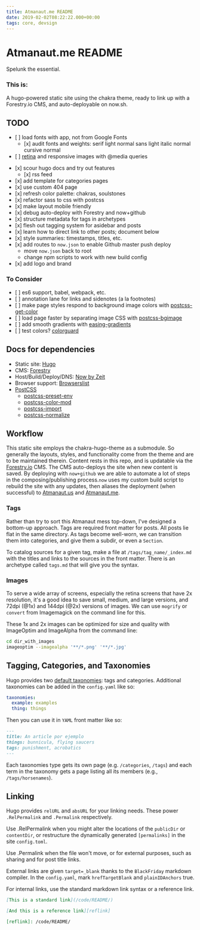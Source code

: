 ```yaml
---
title: Atmanaut.me README
date: 2019-02-02T08:22:22.000+00:00
tags: core, devsign
---
```


# Atmanaut.me README

Spelunk the essential.

### This is:

A hugo-powered static site using the chakra theme, ready to link up with a
Forestry.io CMS, and auto-deployable on now.sh.

## TODO

- \[ \] load fonts with app, not from Google Fonts
  - \[x\] audit fonts and weights: serif light normal sans light italic
    normal cursive normal
- \[ \] [retina](https://github.com/simonsmith/postcss-at2x) and responsive images with @media queries
<!--more-->
- \[x\] scour hugo docs and try out features
  - \[x\] rss feed
- \[x\] add template for categories pages
- \[x\] use custom 404 page
- \[x\] refresh color palette: chakras, soulstones
- \[x\] refactor sass to css with postcss
- \[x\] make layout mobile friendly
- \[x\] debug auto-deploy with Forestry and now+github
- \[x\] structure metadata for tags in archetypes
- \[x\] flesh out tagging system for asidebar and posts
- \[x\] learn how to direct link to other posts; document below
- \[x\] style summaries: timestamps, titles, etc.
- \[x\] add routes to `now.json` to enable Github master push deploy
  - move `now.json` back to root
  - change npm scripts to work with new build config
- \[x\] add logo and brand

### To Consider

- \[ \] es6 support, babel, webpack, etc.
- \[ \] annotation lane for links and sidenotes (a la footnotes)
- \[ \] make page styles respond to background image colors with [postcss-get-color](https://github.com/ismamz/postcss-get-color)
- \[ \] load page faster by separating image CSS with [postcss-bgimage](https://github.com/ahtohbi4/postcss-bgimage)
- \[ \] add smooth gradients with [easing-gradients](https://github.com/larsenwork/postcss-easing-gradients)
- \[ \] test colors? [colorguard](https://github.com/SlexAxton/css-colorguard)

## Docs for dependencies

- Static site: [Hugo](https://gohugo.io/documentation/)
- CMS: [Forestry](https://forestry.io/docs/)
- Host/Build/Deploy/DNS: [Now by Zeit](https://zeit.co/docs/v2/getting-started/introduction-to-now)
- Browser support: [Browserslist](https://browserl.ist/)
- [PostCSS](https://www.postcss.parts/)
  - [postcss-preset-env](https://preset-env.cssdb.org/features)
  - [postcss-color-mod](https://github.com/jonathantneal/postcss-color-mod-function/blob/master/README.md)
  - [postcss-import](https://github.com/postcss/postcss-import/blob/master/README.md)
  - [postcss-normalize](https://github.com/csstools/postcss-normalize/blob/master/README.md)

## Workflow

This static site employs the chakra-hugo-theme as a submodule. So generally the layouts, styles, and functionality come from the theme and are to be maintained therein. Content rests in this repo, and is updatable via the [Forestry.io]() CMS. The CMS auto-deploys the site when new content is saved. By deploying with `now+github` we are able to automate a lot of steps in the composing/publishing process.`now` uses my custom build script to rebuild the site with any updates, then aliases the deployment (when successful) to [Atmanaut.us]() and [Atmanaut.me]().

### Tags

Rather than try to sort this Atmanaut mess top-down, I've designed a bottom-up approach. Tags are required front matter for posts. All posts lie flat in the same directory. As tags become well-worn, we can transition them into categories, and give them a subdir, or even a `Section`.

To catalog sources for a given tag, make a file at `/tags/tag_name/_index.md` with the titles and links to the sources in the front matter. There is an archetype called `tags.md` that will give you the syntax.

### Images

To serve a wide array of screens, especially the retina screens that have 2x resolution, it's a good idea to save small, medium, and large versions, and 72dpi (@1x) and 144dpi (@2x) versions of images. We can use `mogrify` or `convert` from Imagemagick on the command line for this.

These 1x and 2x images can be optimized for size and quality with ImageOptim and ImageAlpha from the command line:

```bash
cd dir_with_images
imageoptim --imagealpha '**/*.png' '**/*.jpg'
```

## Tagging, Categories, and Taxonomies

Hugo provides two [default taxonomies](https://gohugo.io/content-management/taxonomies/#default-taxonomies): tags and categories. Additional taxonomies can be added in the `config.yaml` like so:

```yaml
taxonomies:
  example: examples
  thing: things
```

Then you can use it in `YAML` front matter like so:

```markdown
---
title: An article por ejemplo
things: bunnicula, flying saucers
tags: punishment, acrobatics
---
```

Each taxonomies type gets its own page (e.g. `/categories`, `/tags`) and each term in the taxonomy gets a page listing all its members (e.g., `/tags/horsenames`).

## Linking

Hugo provides `relURL` and `absURL` for your linking needs. These power `.RelPermalink` and `.Permalink` respectively.

Use .RelPermalink when you might alter the locations of the `publicDir` or `contentDir`, or restructure the dynamically generated `[permalinks]` in the site `config.toml`.

Use .Permalink when the file won't move, or for external purposes, such as sharing and for post title links.

External links are given `target=_blank` thanks to the `BlackFriday` markdown compiler. In the `config.yaml`, mark `hrefTargetBlank` and `plainIDAnchors` true.

For internal links, use the standard markdown link syntax or a reference link.

```markdown
[This is a standard link](/code/README/)

[And this is a reference link][reflink]

[reflink]: /code/README/
```

